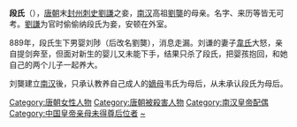 '''段氏'''（{{bd|9世纪|？|889年||catIdx=D}}），[[唐朝|唐朝]]末[[封州_(隋朝)|封州]][[刺史|刺史]][[刘谦_(唐朝)|劉謙]]之妾，[[南汉|南汉]]高祖[[劉龑|劉龑]]的母亲。名字、来历等皆无可考。[[刘谦_(唐朝)|劉謙]]为官时偷偷纳段氏为妾，安顿在外室。

889年，段氏生下男婴刘陟（后改名劉龑），消息走漏。刘谦的妻子[[韋夫人_(劉謙)|韋氏]]大怒，亲自提剑奔至，但面对新生的婴儿又未能下手，结果只杀了段氏，把婴孩抱回，和她自己的两个儿子一起养大。

刘龑建立[[南汉|南汉]]後，只承认教养自己成人的[[嫡庶|嫡母]]韦氏为母后，从未承认段氏为母后。

{{唐朝人小作品}}

{{十國皇后}}
{{DEFAULTSORT:D}}
[[Category:唐朝女性人物|Category:唐朝女性人物]]
[[Category:唐朝被殺害人物|Category:唐朝被殺害人物]]
[[Category:南汉皇帝配偶|Category:南汉皇帝配偶]]
[[Category:中国皇帝亲母未得尊后位者|Category:中国皇帝亲母未得尊后位者]]
[[Category:段姓|~]]